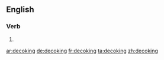 ==English==

===Verb===
{{head|en}}

# {{present participle of|decoke|lang=en}}

[[ar:decoking]]
[[de:decoking]]
[[fr:decoking]]
[[ta:decoking]]
[[zh:decoking]]
